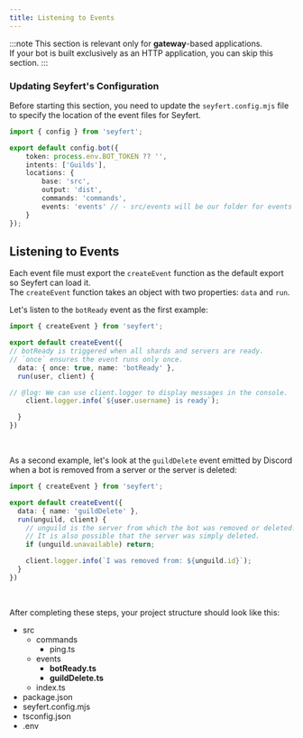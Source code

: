 ```yaml
---
title: Listening to Events
---
```



:::note
This section is relevant only for **gateway**-based applications.  
If your bot is built exclusively as an HTTP application, you can skip this section.
:::

### Updating Seyfert's Configuration

Before starting this section, you need to update the `seyfert.config.mjs` file to specify the location of the event files for Seyfert.

```ts twoslash {10} title="seyfert.config.mjs" copy wrap
import { config } from 'seyfert';

export default config.bot({
    token: process.env.BOT_TOKEN ?? '',
    intents: ['Guilds'],
    locations: {
        base: 'src',
        output: 'dist',
        commands: 'commands',
        events: 'events' // - src/events will be our folder for events
    }
});
```

## Listening to Events

Each event file must export the `createEvent` function as the default export so Seyfert can load it.  
The `createEvent` function takes an object with two properties: `data` and `run`.

Let's listen to the `botReady` event as the first example:

```ts twoslash title="src/events/botReady.ts" showLineNumbers
import { createEvent } from 'seyfert';

export default createEvent({
// botReady is triggered when all shards and servers are ready.
// `once` ensures the event runs only once.
  data: { once: true, name: 'botReady' },
  run(user, client) {

// @log: We can use client.logger to display messages in the console.
    client.logger.info(`${user.username} is ready`);

  }
})
```

<br />

As a second example, let's look at the `guildDelete` event emitted by Discord when a bot is removed from a server or the server is deleted:

```ts twoslash title="src/events/guildDelete.ts" showLineNumbers wrap
import { createEvent } from 'seyfert';

export default createEvent({
  data: { name: 'guildDelete' },
  run(unguild, client) {
    // unguild is the server from which the bot was removed or deleted.
    // It is also possible that the server was simply deleted.
    if (unguild.unavailable) return;

    client.logger.info(`I was removed from: ${unguild.id}`);
  }
})
```

<br />

After completing these steps, your project structure should look like this:

<FileTree>

- src
  - commands
    - ping.ts
  - events
    - **botReady.ts**
    - **guildDelete.ts**
  - index.ts
- package.json
- seyfert.config.mjs
- tsconfig.json
- .env

</FileTree>
